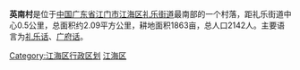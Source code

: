{{Unreferenced|time=2020-02-13T03:05:57+00:00}}
'''英南村'''是位于[[中国|中国]][[广东省|广东省]][[江门市|江门市]][[江海区|江海区]][[礼乐街道|礼乐街道]]最南部的一个村落，距礼乐街道中心0.5公里，总面积约2.09平方公里，耕地面积1863亩，总人口2142人。主要语言为[[礼乐话|礼乐话]]、[[广府话|广府话]]。

{{广东行政区划小作品}}
{{江门市江海区行政区划}}
[[Category:江海区行政区划|Category:江海区行政区划]]
[[Category:江门街道_(行政区划)|江海区]]
